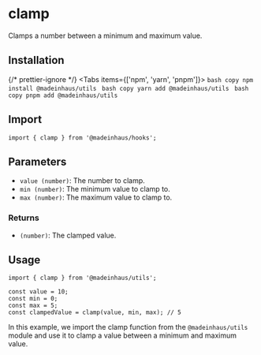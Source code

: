 # clamp

Clamps a number between a minimum and maximum value.

## Installation


{/* prettier-ignore */}
<Tabs items={['npm', 'yarn', 'pnpm']}>
    <Tab>
        ```bash copy
        npm install @madeinhaus/utils
        ```
    </Tab>
    <Tab>
        ```bash copy
        yarn add @madeinhaus/utils
        ```
    </Tab>
    <Tab>
        ```bash copy
        pnpm add @madeinhaus/utils
        ```
    </Tab>
</Tabs>

## Import

```tsx
import { clamp } from '@madeinhaus/hooks';
```

## Parameters

- `value (number)`: The number to clamp.
- `min (number)`: The minimum value to clamp to.
- `max (number)`: The maximum value to clamp to.

### Returns
- `(number)`: The clamped value.

## Usage

```tsx copy showLineNumbers
import { clamp } from '@madeinhaus/utils';

const value = 10;
const min = 0;
const max = 5;
const clampedValue = clamp(value, min, max); // 5
```
In this example, we import the clamp function from the `@madeinhaus/utils` module and use it to clamp a value between a minimum and maximum value.